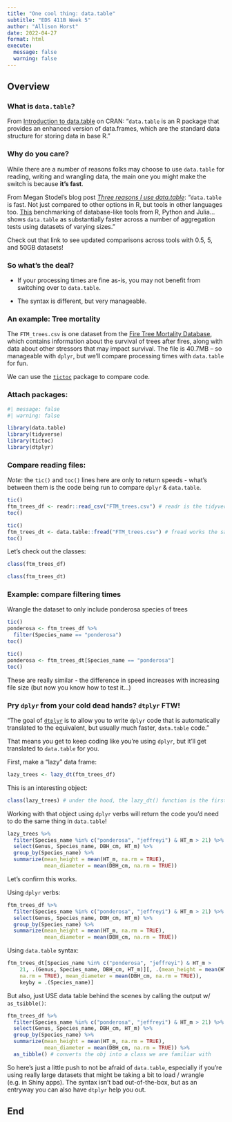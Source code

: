 ```yaml
---
title: "One cool thing: data.table"
subtitle: "EDS 411B Week 5"
author: "Allison Horst"
date: 2022-04-27
format: html
execute:
  message: false
  warning: false
---
```


## Overview

### What is `data.table`? 

From [Introduction to data.table](https://cran.r-project.org/web/packages/data.table/vignettes/datatable-intro.html) on CRAN: "`data.table` is an R package that provides an enhanced version of data.frames, which are the standard data structure for storing data in base R."

### Why do you care? 

While there are a number of reasons folks may choose to use `data.table` for reading, writing and wrangling data, the main one you might make the switch is because **it's fast**. 

From Megan Stodel's blog post [*Three reasons I use data.table*](https://www.meganstodel.com/posts/data-table/): "`data.table` is fast. Not just compared to other options in R, but tools in other languages too. [This](https://h2oai.github.io/db-benchmark/) benchmarking of database-like tools from R, Python and Julia...shows `data.table` as substantially faster across a number of aggregation tests using datasets of varying sizes." 

Check out that link to see updated comparisons across tools with 0.5, 5, and 50GB datasets!

### So what's the deal? 

- If your processing times are fine as-is, you may not benefit from switching over to `data.table`.

- The syntax is different, but very manageable. 

### An example: Tree mortality

The `FTM_trees.csv` is one dataset from the [Fire Tree Mortality Database](https://www.fs.usda.gov/treesearch/pubs/60342), which contains information about the survival of trees after fires, along with data about other stressors that may impact survival. The file is 40.7MB -- so manageable with `dplyr`, but we'll compare processing times with `data.table` for fun. 

We can use the [`tictoc`](https://cran.r-project.org/web/packages/tictoc/index.html) package to compare code.

### Attach packages: 

```r
#| message: false
#| warning: false

library(data.table)
library(tidyverse)
library(tictoc)
library(dtplyr)
```


### Compare reading files: 

*Note:* the `tic()` and `toc()` lines here are only to return speeds - what's between them is the code being run to compare `dplyr` & `data.table`.
 
```r
tic()
ftm_trees_df <- readr::read_csv("FTM_trees.csv") # readr is the tidyverse way to read in csv files
toc()       
```

```r
tic()
ftm_trees_dt <- data.table::fread("FTM_trees.csv") # fread works the same way
toc()
```

Let's check out the classes:
```r
class(ftm_trees_df)

class(ftm_trees_dt)
```

### Example: compare filtering times

Wrangle the dataset to only include ponderosa species of trees 

```r
tic()
ponderosa <- ftm_trees_df %>% 
  filter(Species_name == "ponderosa")
toc()
```

```r
tic()
ponderosa <- ftm_trees_dt[Species_name == "ponderosa"]
toc()
```

These are really similar - the difference in speed increases with increasing file size (but now you know how to test it...)

### Pry `dplyr` from your cold dead hands? `dtplyr` FTW!

"The goal of [`dtplyr`](https://dtplyr.tidyverse.org/) is to allow you to write `dplyr` code that is automatically translated to the equivalent, but usually much faster, `data.table` code."

That means you get to keep coding like you're using `dplyr`, but it'll get translated to `data.table` for you. 

First, make a "lazy" data frame: 

```r
lazy_trees <- lazy_dt(ftm_trees_df)
```

This is an interesting object: 

```r
class(lazy_trees) # under the hood, the lazy_dt() function is the first step to use dplyr syntax but R converts it into base R so it runs faster
```

Working with that object using `dplyr` verbs will return the code you'd need to do the same thing in `data.table`! 

```r
lazy_trees %>% 
  filter(Species_name %in% c("ponderosa", "jeffreyi") & HT_m > 21) %>% 
  select(Genus, Species_name, DBH_cm, HT_m) %>% 
  group_by(Species_name) %>% 
  summarize(mean_height = mean(HT_m, na.rm = TRUE),
            mean_diameter = mean(DBH_cm, na.rm = TRUE))
```

Let's confirm this works.

Using `dplyr` verbs: 

```r
ftm_trees_df %>% 
  filter(Species_name %in% c("ponderosa", "jeffreyi") & HT_m > 21) %>% 
  select(Genus, Species_name, DBH_cm, HT_m) %>% 
  group_by(Species_name) %>% 
  summarize(mean_height = mean(HT_m, na.rm = TRUE),
            mean_diameter = mean(DBH_cm, na.rm = TRUE))
```

Using `data.table` syntax: 

```r
ftm_trees_dt[Species_name %in% c("ponderosa", "jeffreyi") & HT_m > 
    21, .(Genus, Species_name, DBH_cm, HT_m)][, .(mean_height = mean(HT_m, 
    na.rm = TRUE), mean_diameter = mean(DBH_cm, na.rm = TRUE)), 
    keyby = .(Species_name)]
```

But also, just USE data table behind the scenes by calling the output w/ `as_tsibble()`:

```r
ftm_trees_df %>% 
  filter(Species_name %in% c("ponderosa", "jeffreyi") & HT_m > 21) %>% 
  select(Genus, Species_name, DBH_cm, HT_m) %>% 
  group_by(Species_name) %>% 
  summarize(mean_height = mean(HT_m, na.rm = TRUE),
            mean_diameter = mean(DBH_cm, na.rm = TRUE)) %>% 
  as_tibble() # converts the obj into a class we are familiar with
```


So here's just a little push to not be afraid of `data.table`, especially if you're using really large datasets that might be taking a bit to load / wrangle (e.g. in Shiny apps). The syntax isn't bad out-of-the-box, but as an entryway you can also have `dtplyr` help you out. 

## End

